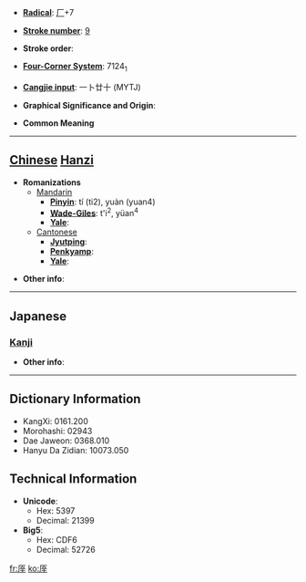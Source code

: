 * '''[[Wiktionary:Chinese radical index| Radical]]''': [[Wiktionary:Chinese radical index 厂|厂]]+7

* '''[[Wiktionary:Chinese total strokes index|Stroke number]]''': [[Wiktionary:Chinese total strokes index 9|9]]

* '''Stroke order''': 

* '''[[Wiktionary:Chinese four corner index|Four-Corner System]]''': 7124<sub>1</sub>

* '''[[Wiktionary:Chinese Cangjie index|Cangjie input]]''': 一卜廿十 (MYTJ)

* '''Graphical Significance and Origin''': 

* '''Common Meaning'''

----

== [[Chinese]] [[Hanzi]] ==

* '''Romanizations'''
** [[Mandarin]]
*** '''[[Pinyin]]''': tí (ti2), yuàn (yuan4)
*** '''[[Wade-Giles]]''': t'i<sup>2</sup>, yüan<sup>4</sup>
*** '''[[Yale]]''': 
**[[Cantonese]]
***'''[[Jyutping]]''':
***'''[[Penkyamp]]''': 
***'''[[Yale]]''': 

* '''Other info''': 

----

==Japanese==
===[[Kanji]]===
{{kanji|on readings=[[てい]] (tei), [[だい]] (dai)
|kun readings=
}}

* '''Other info''':  

----

== Dictionary Information ==

* KangXi: 0161.200
* Morohashi: 02943
* Dae Jaweon: 0368.010
* Hanyu Da Zidian: 10073.050

== Technical Information ==

* '''Unicode''':
** Hex: 5397
** Decimal: 21399
* '''Big5''':
** Hex: CDF6
** Decimal: 52726

[[fr:厗]]
[[ko:厗]]